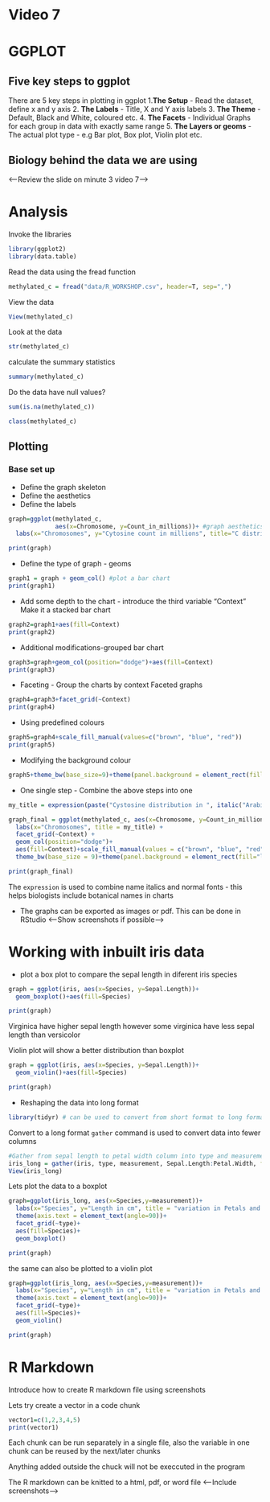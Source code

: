 # Video 7

# GGPLOT 
## Five key steps to ggplot 
There are 5 key steps in plotting in ggplot
1.**The Setup** - Read the dataset, define x and y axis 
2. **The Labels** - Title, X and Y axis labels 
3. **The Theme** - Default, Black and White, coloured etc. 
4. **The Facets** - Individual Graphs for each group in data with exactly same range
5. **The Layers or geoms** - The actual plot type - e.g Bar plot, Box plot, Violin plot etc. 

## Biology behind the data we are using 
<--Review the slide on minute 3 video 7-->


# Analysis 
Invoke the libraries 
```r
library(ggplot2)
library(data.table)
```

Read the data using the fread function 
```r
methylated_c = fread("data/R_WORKSHOP.csv", header=T, sep=",")
```

View the data 
```r
View(methylated_c)
```

Look at the data 
```r
str(methylated_c)
```

calculate the summary statistics 
```r
summary(methylated_c)
```

Do the data have null values?
```r
sum(is.na(methylated_c))
```

```r
class(methylated_c)
```


## Plotting 
### Base set up
- Define the graph skeleton
- Define the aesthetics
- Define the labels
```r
graph=ggplot(methylated_c, 
             aes(x=Chromosome, y=Count_in_millions))+ #graph aesthetics
  labs(x="Chromosomes", y="Cytosine count in millions", title="C distribution in A thaliana") #graph labels

print(graph)
```

- Define the type of graph - geoms
```r
graph1 = graph + geom_col() #plot a bar chart
print(graph1)
```

- Add some depth to the chart - introduce the third variable "Context"
Make it a stacked bar chart
```r
graph2=graph1+aes(fill=Context)
print(graph2)
```

- Additional modifications-grouped bar chart
```r
graph3=graph+geom_col(position="dodge")+aes(fill=Context)
print(graph3)
```

- Faceting - Group the charts by context
Faceted graphs 
```r
graph4=graph3+facet_grid(~Context)
print(graph4)
```

- Using predefined colours
```r
graph5=graph4+scale_fill_manual(values=c("brown", "blue", "red"))
print(graph5)
```

- Modifying the background colour
```r
graph5+theme_bw(base_size=9)+theme(panel.background = element_rect(fill="lightblue"))
```

- One single step - Combine the above steps into one 
```r
my_title = expression(paste("Cystosine distribution in ", italic("Arabidopis thaliana")))#Define the title 

graph_final = ggplot(methylated_c, aes(x=Chromosome, y=Count_in_millions))+
  labs(x="Chromosomes", title = my_title) +
  facet_grid(~Context) +
  geom_col(position="dodge")+
  aes(fill=Context)+scale_fill_manual(values = c("brown", "blue", "red"))+
  theme_bw(base_size = 9)+theme(panel.background = element_rect(fill="lightblue"))

print(graph_final)
```
The `expression` is used to combine name italics and normal fonts - this helps biologists include botanical names in charts


- The graphs can be exported as images or pdf. This can be done in RStudio
<--Show screenshots if possible-->

# Working with inbuilt iris data 
- plot a box plot to compare the sepal length in diferent iris species
```r
graph = ggplot(iris, aes(x=Species, y=Sepal.Length))+
  geom_boxplot()+aes(fill=Species)

print(graph)
```
Virginica have higher sepal length however some virginica have less sepal length than versicolor

Violin plot will show a better distribution than boxplot
```r
graph = ggplot(iris, aes(x=Species, y=Sepal.Length))+
  geom_violin()+aes(fill=Species)

print(graph)
```

- Reshaping the data into long format 
```r
library(tidyr) # can be used to convert from short format to long format
```

Convert to a long format
`gather` command is used to convert data into fewer columns 
```r
#Gather from sepal length to petal width column into type and measurement column 
iris_long = gather(iris, type, measurement, Sepal.Length:Petal.Width, factor_key = TRUE)
View(iris_long)
```

Lets plot the data to a boxplot 
```r
graph=ggplot(iris_long, aes(x=Species,y=measurement))+
  labs(x="Species", y="Length in cm", title = "variation in Petals and Sepals of Iris Species")+
  theme(axis.text = element_text(angle=90))+
  facet_grid(~type)+
  aes(fill=Species)+
  geom_boxplot()

print(graph)
```

the same can also be plotted to a violin plot 
```r
graph=ggplot(iris_long, aes(x=Species,y=measurement))+
  labs(x="Species", y="Length in cm", title = "variation in Petals and Sepals of Iris Species")+
  theme(axis.text = element_text(angle=90))+
  facet_grid(~type)+
  aes(fill=Species)+
  geom_violin()

print(graph)
```

# R Markdown 
Introduce how to create R markdown file using screenshots 

Lets try create a vector in a code chunk 
```r
vector1=c(1,2,3,4,5)
print(vector1)
```

Each chunk can be run separately in a single file, also the variable in one chunk can be reused by the next/later chunks 

Anything added outside the chuck will not be execcuted in the program

The R markdown can be knitted to a html, pdf, or word file 
<--Include screenshots-->
